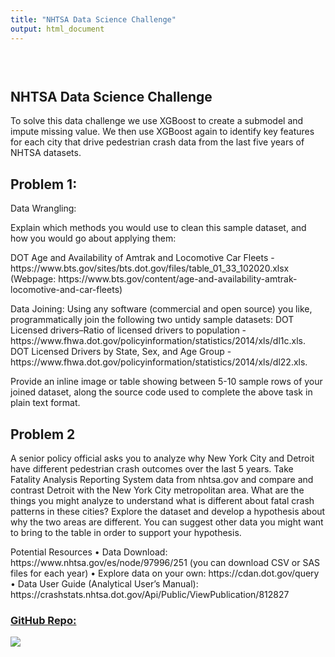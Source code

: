 ```yaml
---
title: "NHTSA Data Science Challenge"
output: html_document
---
```


<style type="text/css">
.title {
  display: none;
}


#getting-started img {
  margin-right: 10px;
}

</style>

<div class="row" style="padding-top: 30px;">
<div class="col-sm-6">





# **NHTSA Data Science Challenge**

To solve this data challenge we use XGBoost to create a submodel and impute missing value.
We then use XGBoost again to identify key features for each city that drive pedestrian crash data from the last five years of NHTSA datasets.

## Problem 1: 

Data Wrangling:

Explain which methods you would use to clean this sample dataset, and how you would go about applying them:

DOT Age and Availability of Amtrak and Locomotive Car Fleets -https://www.bts.gov/sites/bts.dot.gov/files/table_01_33_102020.xlsx
(Webpage: https://www.bts.gov/content/age-and-availability-amtrak-locomotive-and-car-fleets)

Data Joining:
Using any software (commercial and open source) you like, programmatically join the following two untidy sample datasets:
DOT Licensed drivers--Ratio of licensed drivers to population -https://www.fhwa.dot.gov/policyinformation/statistics/2014/xls/dl1c.xls.
DOT Licensed Drivers by State, Sex, and Age Group - https://www.fhwa.dot.gov/policyinformation/statistics/2014/xls/dl22.xls.

Provide an inline image or table showing between 5-10 sample rows of your joined dataset, along the source code used to complete the above task in plain text format.


## Problem 2

A senior policy official asks you to analyze why New York City and Detroit have different pedestrian crash outcomes over the last 5 years. Take Fatality Analysis Reporting System data from nhtsa.gov and compare and contrast Detroit with the New York City metropolitan area. What are the things you might analyze to understand what is different about fatal crash patterns in these cities? Explore the dataset and develop a hypothesis about why the two areas are different. You can suggest other data you might want to bring to the table in order to support your hypothesis.

Potential Resources
• Data Download: https://www.nhtsa.gov/es/node/97996/251 (you can download CSV or SAS files for each year)
• Explore data on your own: https://cdan.dot.gov/query
• Data User Guide (Analytical User's Manual): https://crashstats.nhtsa.dot.gov/Api/Public/ViewPublication/812827


</div>
<div class="col-sm-6">

### [GitHub Repo:](https://github.com/Jerome3590/NHTSA-Data-Science-Challenge)

<a href = "https://github.com/Jerome3590/NHTSA-Data-Science-Challenge">
![](images/logo.png)
</a>
</div>
